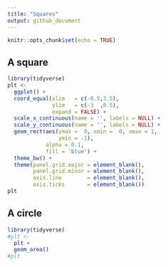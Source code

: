 ```yaml
---
title: "Squares"
output: github_document
---
```


```r
knitr::opts_chunk$set(echo = TRUE)
```

## A square

```r
library(tidyverse)
plt <- 
  ggplot() +
  coord_equal(xlim   = c(-0.5,3.5),
              ylim   = c(-3  ,0.5),
              expand = FALSE) +
  scale_x_continuous(name = '', labels = NULL) +
  scale_y_continuous(name = '', labels = NULL) +
  geom_rect(aes(ymax =  0, xmin =  0, xmax = 1, 
                ymin = -1),
            alpha = 0.1,
            fill = 'blue') +
  theme_bw() +
  theme(panel.grid.major = element_blank(),
        panel.grid.minor = element_blank(),
        axis.line        = element_blank(),
        axis.ticks       = element_blank()) 
plt
```

## A circle

```r
library(tidyverse)
#plt <- 
  plt +
  geom_area()
#plt
```
